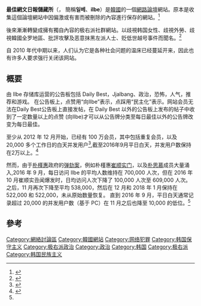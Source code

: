 {{expand|time=2016-05-24T04:17:57+00:00}}
{{Expand language|ko|en}}
{{Infobox website
| name                 = 最佳網文日報儲藏所
| logo                 = Ilbe logo.svg
| native_name          = 일베저장소
| native_name_lang     = ko
| url                  = {{URL|https://www.ilbe.com/}}
| commercial           = 是
| owner                = IB股份有限公司
| date_of_launch       = {{Start date and age|2010}}
| current_status       = 線上
| location             = {{KOR}}[[大邱廣域市|大邱廣域市]]中區慶尚監営路56西門路1街82
}}
'''最佳網文日報儲藏所'''（{{kor|諺='''일베저장소''' / '''일간베스트저장소'''|漢=日베儲藏所 / 日刊베스트儲藏所|羅=ilbe jeojangso / ilgan best jeojangso|f=y}}， 簡稱'''일베'''、'''ilbe'''）是[[大韩民国|韓國]]的一個[[网络论坛|網路論壇]]網站。原本是收集{{link-en|DC Inside}}這個論壇網站中因偏激或有害而被刪除的內容進行保存的網站。<ref>{{Cite web|url=http://news.naver.com/main/read.nhn?mode=LSD&mid=sec&sid1=102&oid=034&aid=0002503828|title="일베 사이트 불법 도용"...법적 분쟁|accessdate=2016-05-23|work=news.naver.com}}</ref> 

後來漸漸轉變成擁有獨自內容的极右派社群網站。以歧視韩国女性、歧視外勞、歧視韓國全罗地區、批評攻擊及恶意抹黑左派人士、贬低世越号事件而聞名。<ref>{{Cite web|url=http://h21.hani.co.kr/arti/society/society_general/33194.html|title=[크로스]이주의 트윗- ‘일베’의 정치성|accessdate=2016-05-23|work=h21.hani.co.kr|archive-date=2015-06-29|archive-url=https://web.archive.org/web/20150629160327/http://h21.hani.co.kr/arti/society/society_general/33194.html|dead-url=no}}</ref>

自 2010 年代中期以来，人们认为它是各种社会问题的温床已经蔓延开来，因此也有许多人要求强行关闭该网站。

== 概要 ==
由 Ilbe 存储库运营的公告板包括 Daily Best，Jjalbang、政治，恐怖，人气，推荐和游戏。 在公告板上，点赞用“向Ilbe”表示，点踩用“民主化”表示。网站会员无法在Daily Best公告板上直接发帖，在 Daily Best 以外的公告板上发布的帖子中收到了一定数量以上的点赞 (向Ilbe)才可以从公告牌分类至每日最佳以外的公告牌改变为每日最佳。

至少从 2012 年 12 月开始，已经有 100 万会员，其中包括重复会员，以及 20,000 多个工作日的白天并发用户<ref>{{Cite web|title="일베에서 광고 철회... 상식의 승리" - 오마이뉴스|url=https://web.archive.org/web/20180808140239/http://www.ohmynews.com/NWS_Web/View/at_pg.aspx?CNTN_CD=A0001868211|access-date=2022-02-22|date=2018-08-08|work=web.archive.org}}</ref>,截至2016年9月平日白天，并发用户数保持在2万以上。<ref name="#1">{{Cite web|title='일베' 이용자 수 급감…'젊은 보수의 침체' 반영하나 - 조선닷컴 - 사회|url=https://web.archive.org/web/20180623170211/http://news.chosun.com/site/data/html_dir/2017/01/26/2017012601653.html|access-date=2022-02-22|date=2018-06-23|work=web.archive.org}}</ref>

然而，由于[[朴槿惠|朴槿惠]]政府的[[朴槿惠弹劾案|弹劾案]]，例如朴槿惠[[崔順實干政醜聞|崔顺实门]]，以及[[朴思慕|朴思慕]]成员大量涌入,2016 年 9 月，每日访问 Ilbe 的平均人数维持在 700,000 人次，但在 2016 年 10 月崔顺实丑闻爆发时，日均访问人次下降了 100,000 人次至 609,000 人次。 之后，11 月再次下降至平均 538,000，然后在 12 月和 2018 年 1 月保持在 522,000 和 522,000，未从原始数量恢复。 直到 2016 年 9 月，平日白天通常记录超过 20,000 的并发用户数（基于 PC）在 11 月之后也降至 10,000 的低位。<ref name="#1"/>

== 參考 ==
<references />

[[Category:網絡討論區|Category:網絡討論區]]
[[Category:韓國網站|Category:韓國網站]]
[[Category:网络犯罪|Category:网络犯罪]]
[[Category:韩国保守主义|Category:韩国保守主义]]
[[Category:极右派政治|Category:极右派政治]]
[[Category:政治|Category:政治]]
[[Category:韩国|Category:韩国]]
[[Category:极右派|Category:极右派]]
[[Category:韩国民族主义|Category:韩国民族主义]]